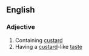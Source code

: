 ==English==

===Adjective===
{{en-adj}}

# Containing [[custard]]
# Having a [[custard]]-like [[taste]]